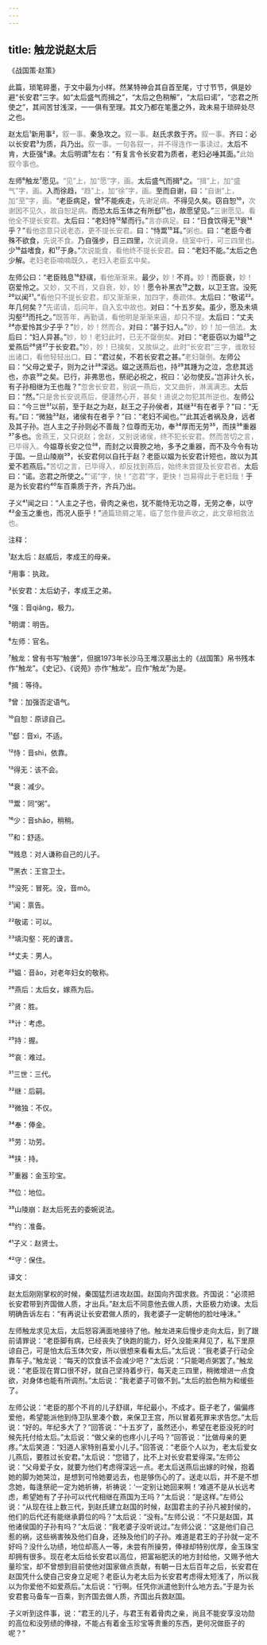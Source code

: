 ```yaml
---
---
---
```

title: 触龙说赵太后
---




《战国策·赵策》





此篇，琐笔碎墨，于文中最为小样。然某特神会其自首至尾，寸寸节节，俱是妙避“长安君”三字。如“太后盛气而揖之”，“太后之色稍解”，“太后曰诺”，“恣君之所使之”，其间苦甘浅深，一一俱有至理。其文乃都在笔墨之外，政未易于琐碎处尽之也。





赵太后¹新用事²，<font color=gray font-size=0.8rem>叙一事。</font>秦急攻之。<font color=gray font-size=0.8rem>叙一事。</font>赵氏求救于齐。<font color=gray font-size=0.8rem>叙一事。</font>齐曰：必以长安君³为质，兵乃出。<font color=gray font-size=0.8rem>叙一事。一句各叙一，并不得连作一事读过。</font>太后不肯，大臣强⁴谏。太后明谓⁵左右：“有复言令长安君为质者，老妇必唾其面。”<font color=gray font-size=0.8rem>此始叙今事也。</font>

左师⁶触龙⁷愿见。<font color=gray font-size=0.8rem>“见”上，加“愿”字，画。</font>太后盛气而揖⁸之。<font color=gray font-size=0.8rem>“揖”上，加“盛气”字，画。</font>入而徐趋，<font color=gray font-size=0.8rem>“趋”上，加“徐”字，画。</font>至而自谢，曰：<font color=gray font-size=0.8rem>“自谢”上，加“至”字，画。</font>“老臣病足，曾⁹不能疾走，<font color=gray font-size=0.8rem>先谢足病。</font>不得见久矣。窃自恕¹⁰，<font color=gray font-size=0.8rem>次谢因不见久，故自恕足病。</font>而恐太后玉体之有所郄¹¹也，故愿望见。”<font color=gray font-size=0.8rem>三谢愿见。看他全不提长安君。</font>太后曰：“老妇恃¹²辇而行。”<font color=gray font-size=0.8rem>言亦病足。</font>曰：“日食饮得无¹³衰¹⁴乎？”<font color=gray font-size=0.8rem>看他恣意只说老态，更不提长安君。</font>曰：“恃鬻¹⁵耳。”<font color=gray font-size=0.8rem>粥也。</font>曰：“老臣今者殊不欲食，<font color=gray font-size=0.8rem>先说不食。</font>乃自强步，日三四里，<font color=gray font-size=0.8rem>次说调身。绕室中行，可三四里也。</font>少¹⁶益嗜食，和¹⁷于身。”<font color=gray font-size=0.8rem>次说能食，看他终不提长安君。</font>曰：“老妇不能。”太后之色少解。<font color=gray font-size=0.8rem>老妇老臣喃喃既久，老妇入老臣玄中矣。</font>

左师公曰：“老臣贱息¹⁸舒祺，<font color=gray font-size=0.8rem>看他渐渐来。</font>最少，<font color=gray font-size=0.8rem>妙！</font>不肖。<font color=gray font-size=0.8rem>妙！</font>而臣衰，<font color=gray font-size=0.8rem>妙！</font>窃爱怜之。<font color=gray font-size=0.8rem>又妙，又不肖，又自衰，妙，妙！</font>愿令补黑衣¹⁹之数，以卫王宫。没死²⁰以闻²¹。”<font color=gray font-size=0.8rem>看他只不提长安君，却又渐渐来，加四字，奏疏体。</font>太后曰：“敬诺²²。年几何矣？”<font color=gray font-size=0.8rem>先诺请，后问年，自入玄中故也。</font>对曰：“十五岁矣。虽少，愿及未填沟壑²³而托之。”<font color=gray font-size=0.8rem>既答年，再勤请，看他明是渐渐来逼，却只不提。</font>太后曰：“丈夫²⁴亦爱怜其少子乎？”<font color=gray font-size=0.8rem>妙，妙！然而合。</font>对曰：“甚于妇人。”<font color=gray font-size=0.8rem>妙，妙！加一倍法。</font>太后曰：“妇人异甚。”<font color=gray font-size=0.8rem>妙，妙！老妇此时，已无不罄倒矣。</font>对曰：“老臣窃以为媪²⁵之爱燕后²⁶贤²⁷于长安君。”<font color=gray font-size=0.8rem>妙，妙！已擒矣，又故纵之。此时“长安君”三字，谁敢轻出诸口，看他轻轻出口。</font>曰：“君过矣，不若长安君之甚。”<font color=gray font-size=0.8rem>老妇罄倒。</font>左师公曰：“父母之爱子，则为之计²⁸深远。媪之送燕后也，持²⁹其踵为之泣，念悲其远也，亦哀³⁰之矣。已行，非弗思也，祭祀必祝之，祝曰：‘必勿使反。’岂非计久长，有子孙相继为王也哉？”<font color=gray font-size=0.8rem>忽舍长安君，别说一燕后，文又曲折，淋漓满志。</font>太后曰：“然。”<font color=gray font-size=0.8rem>只是舍长安说燕后，便蘧然心开，甚矣！进说之勿犯其所逆也。</font>左师公曰：“今三世³¹以前，至于赵之为赵，赵王之子孙侯者，其继³²有在者乎？”曰：“无有。”曰：“微独³³赵，诸侯有在者乎？”曰：“老妇不闻也。”“此其近者祸及身，远者及其子孙。岂人主之子孙则必不善哉？位尊而无功，奉³⁴厚而无劳³⁵，而挟³⁶重器³⁷多也。<font color=gray font-size=0.8rem>舍燕王，又只说赵；舍赵，又别说诸侯，终不犯长安君。然而苦切之言，已毕得入。</font>今媪尊长安之位³⁸，而封之以膏腴之地，多予之重器，而不及今令有功于国。一旦山陵崩³⁹，长安君何以自托于赵？老臣以媪为长安君计短也，故以为其爱不若燕后。”<font color=gray font-size=0.8rem>苦切之言，已毕得入，却反找到燕后，始终未尝提及长安君者。</font>太后曰：“诺。恣君之所使之。”<font color=gray font-size=0.8rem>“诺”字，快！“恣君”字，更快！岂易得此于老妇哉！</font>于是为长安君约⁴⁰车百乘质于齐，齐兵乃出。

子义⁴¹闻之曰：“人主之子也，骨肉之亲也，犹不能恃无功之尊，无劳之奉，以守⁴²金玉之重也，而况人臣乎！”<font color=gray font-size=0.8rem>通篇琐屑之笔，临了忽作曼声收之，此文章相救法也。</font>

注释：

¹赵太后：赵威后，孝成王的母亲。

²用事：执政。

³长安君：太后幼子，孝成王之弟。

⁴强：音qiǎng，极力。

⁵明谓：明告。

⁶左师：官名。

⁷触龙：曾有书写“触詟”，但据1973年长沙马王堆汉墓出土的《战国策》帛书残本作“触龙”。《史记》、《说苑》亦作“触龙”。应作“触龙”为是。

⁸揖：等待。

⁹曾：加强否定语气。

¹⁰自恕：原谅自己。

¹¹郄：音xì，不适。

¹²恃：音shì，依靠。

¹³得无：该不会。

¹⁴衰：减少。

¹⁵鬻：同“粥”。

¹⁶少：音shǎo，稍稍。

¹⁷和：舒适。

¹⁸贱息：对人谦称自己的儿子。

¹⁹黑衣：王宫卫士。

²⁰没死：冒死。没，音mò。

²¹闻：禀告。

²²敬诺：可以。

²³填沟壑：死的谦言。

²⁴丈夫：男人。

²⁵媪：音ǎo，对老年妇女的敬称。

²⁶燕后：太后女，嫁燕为后。

²⁷贤：胜。

²⁸计：考虑。

²⁹持：握。

³⁰哀：难过。

³¹三世：三代。

³²继：后嗣。

³³微独：不仅。

³⁴奉：俸金。

³⁵劳：功劳。

³⁶挟：持。

³⁷重器：金玉珍宝。

³⁸位：地位。

³⁹山陵崩：赵太后死去的委婉说法。

⁴⁰约：准备。

⁴¹子义：赵贤士。

⁴²守：保住。

译文：

赵太后刚刚掌权的时候，秦国猛烈进攻赵国。赵国向齐国求救。齐国说：“必须把长安君带到齐国做人质，才出兵。”赵太后不同意他去做人质，大臣极力劝谏。太后明确告诉左右：“有再说让长安君做人质的，我老婆子一定朝他的脸吐唾沫。”

左师触龙求见太后，太后怒容满面地接待了他。触龙进来后慢步走向太后，到了跟前请罪说：“老臣脚有病，已经丧失了快跑的能力，好久没能来拜见了，私下里原谅自己，可是怕太后玉体欠安，所以很想来看看太后。”太后说：“我老婆子行动全靠车子。”触龙说：“每天的饮食该不会减少吧？”太后说：“只能喝点粥罢了。”触龙说：“老臣现在胃口很不好，就自己坚持着步行，每天走三四里，稍微增进一点食欲，对身体也能有所调剂。”太后说：“我老婆子可做不到。”太后的脸色稍为和缓些了。

左师公说：“老臣的那个不肖的儿子舒祺，年纪最小，不成才。臣子老了，偏偏疼爱他，希望能派他到侍卫队里凑个数，来保卫王宫，所以冒着死罪来求告您。”太后说：“好的。年纪多大了？”回答说：“十五岁了，虽然还小，希望在老臣没死的时候先托付给太后。”太后说：“做父亲的也疼小儿子吗？”回答说：“比做母亲的更疼。”太后笑道：“妇道人家特别喜爱小儿子。”回答说：“老臣个人以为，老太后爱女儿燕后，要胜过长安君。”太后说：“您错了，比不上对长安君爱得深。”左师公说：“父母爱子女，就要为他们考虑得深远一点。老太后送燕后出嫁的时候，抱着她的脚为她哭泣，是想到可怜她要远去，也是够伤心的了。送走以后，并不是不想念她，每逢祭祀一定为她祈祷，祈祷说：‘一定别让她回来啊！’难道不是从长远考虑，希望她有了子孙可以代代相继在燕国为王吗？”太后说：“是这样。”左师公说：“从现在往上数三代，到赵氏建立赵国的时候，赵国君主的子孙凡被封侯的，他们的后代还有能继承爵位的吗？”太后说：“没有。”左师公说：“不只是赵国，其他诸侯国的子孙有吗？”太后说：“我老婆子没听说过。”左师公说：“这是他们自己惹的祸，这些祸害殃及他们自身，还殃及他们的子孙。难道是君王的子孙就一定不好吗？没什么功绩，地位却高人一等，未尝有所操劳，俸禄却特别优厚，金玉珠宝却拥有很多。现在老太后给长安君以高位，把富裕肥沃的地方封给他，又赐予他大量珍宝，却不曾想到目前使他对国家做点贡献，有朝一日太后百年之后，长安君在赵国凭什么使自己安身立足呢？老臣认为老太后为长安君考虑得太短浅了，所以我以为你爱他不如爱燕后。”太后说：“行啊。任凭你派遣他到什么地方去。”于是为长安君套马备车一百乘，到齐国去做人质，齐国出兵救赵国。

子义听到这件事，说：“君王的儿子，与君王有着骨肉之亲，尚且不能安享没功勋的高位和没劳绩的俸禄，不能占有着金玉珍宝等贵重的东西，更何况做臣子的呢？”